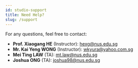 ```yaml
---
id: studio-support
title: Need Help?
slug: /support
---
```


For any questions, feel free to contact:

- **Prof. Xiaogang HE** (Instructor): [hexg@nus.edu.sg](mailto:hexg@nus.edu.sg) 
- **Mr. Kai Yeng WONG** (Instructor): [wkyura@yahoo.com.sg](mailto:wkyura@yahoo.com.sg) 
- **Mei Ting LAW** (TA): [mt.law@nus.edu.sg](mailto:mt.law@nus.edu.sg)
- **Joshua ONG** (TA): [joshua98@nus.edu.sg](mailto:joshua98@nus.edu.sg)
